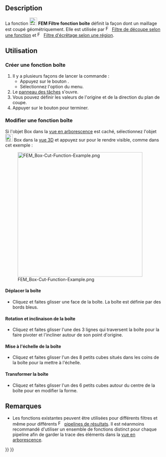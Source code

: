 <languages/>

{{Docnav/fr
|[[FEM_PostCreateFunctionCylinder/fr|Filtre fonction cylindre]]
|[[FEM_ClippingPlaneAdd/fr|Plan de coupe]]
|[[FEM_Workbench/fr|Atelier FEM]]
|IconL=FEM_PostCreateFunctionCylinder.svg
|IconR=FEM_ClippingPlaneAdd.svg
|IconC=Workbench_FEM.svg
}}

{{GuiCommand/fr
|Name=FEM PostCreateFunctionBox
|Name/fr=FEM Filtre fonction boîte
|MenuLocation=Résultats → Fonctions de filtrage → Boîte
|Workbenches=[[FEM_Workbench/fr|FEM]]
|Version=0.21
|SeeAlso=[[FEM_tutorial/fr|FEM Tutoriel]]
}}

==Description==

La fonction [[Image:FEM_PostCreateFunctionBox.svg|24px]] '''FEM Filtre fonction boîte''' définit la façon dont un maillage est coupé géométriquement. Elle est utilisée par [[Image:FEM_PostFilterCutFunction.svg|16px]] [[FEM_PostFilterCutFunction/fr|Filtre de découpe selon une fonction]] et [[Image:FEM_PostFilterClipRegion.svg|16px]] [[FEM_PostFilterClipRegion/fr|Filtre d'écrêtage selon une région]].

<span id="Usage"></span>
==Utilisation==

<span id="Create_a_box_function"></span>
===Créer une fonction boîte===

# Il y a plusieurs façons de lancer la commande :
#* Appuyez sur le bouton {{Button|[[Image:FEM_PostCreateFunctionBox.svg|16px]] [[FEM_PostCreateFunctionBox/fr|Boîte]]}}.
#* Sélectionnez l'option {{MenuCommand|Résultats → Fonctions de filtrage → [[Image:FEM_PostCreateFunctionBox.svg|16px]] Boîte}} du menu.
# Le [[Task_panel/fr|panneau des tâches]] s'ouvre.
# Vous pouvez définir les valeurs de l'origine et de la direction du plan de coupe.
# Appuyer sur le bouton {{Button|OK}} pour terminer.

<span id="Edit_a_box_function"></span>
===Modifier une fonction boîte===

Si l'objet Box dans la [[Tree_view/fr|vue en arborescence]] est caché, sélectionnez l'objet [[Image:FEM_PostCreateFunctionBox.svg|24px]] Box dans la [[3D_view/fr|vue 3D]] et appuyez sur {{KEY|Espace}} pour le rendre visible, comme dans cet exemple :

[[File:FEM_Box-Cut-Function-Example.png|400px]]

<span id="Move_the_box"></span>
====Déplacer la boîte====

* Cliquez et faites glisser une face de la boîte. La boîte est définie par des bords bleus.

<span id="Rotate_and_tilt_the_box"></span>
====Rotation et inclinaison de la boîte====

* Cliquez et faites glisser l'une des 3 lignes qui traversent la boîte pour la faire pivoter et l'incliner autour de son point d'origine.

<span id="Scale_the_box"></span>
====Mise à l'échelle de la boîte====

* Cliquez et faites glisser l'un des 8 petits cubes situés dans les coins de la boîte pour la mettre à l'échelle.

<span id="Transform_the_box"></span>
====Transformer la boîte====

* Cliquez et faites glisser l'un des 6 petits cubes autour du centre de la boîte pour en modifier la forme.

<span id="Notes"></span>
==Remarques==

* Les fonctions existantes peuvent être utilisées pour différents filtres et même pour différents [[Image:FEM_PostPipelineFromResult.svg|16px]] [[FEM_PostPipelineFromResult/fr|pipelines de résultats]]. Il est néanmoins recommandé d'utiliser un ensemble de fonctions distinct pour chaque pipeline afin de garder la trace des éléments dans la [[Tree_view/fr|vue en arborescence]].


{{Docnav/fr
|[[FEM_PostCreateFunctionCylinder/fr|Filtre fonction cylindre]]
|[[FEM_ClippingPlaneAdd/fr|Plan de coupe]]
|[[FEM_Workbench/fr|Atelier FEM]]
|IconL=FEM_PostCreateFunctionCylinder.svg
|IconR=FEM_ClippingPlaneAdd.svg
|IconC=Workbench_FEM.svg
}}

{{FEM Tools navi{{#translation:}}}}
{{Userdocnavi{{#translation:}}}}